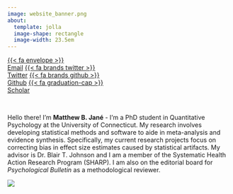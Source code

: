 ```yaml
---
image: website_banner.png
about: 
  template: jolla
  image-shape: rectangle
  image-width: 23.5em
---
```


::: {.btn-group role="group" aria-label="Social Links"}
[{{< fa envelope >}}<br>Email](mailto:matthew.jane@uconn.edu){.btn .btn-secondary .btn role="button" data-toggle="data" title="email"} [{{< fa brands twitter >}}<br>Twitter](https://www.twitter.com/MatthewBJane){.btn .btn-secondary .btn role="button" data-toggle="data" title="twitter"} [{{< fa brands github >}}<br>Github](https://www.github.com/MatthewBJane){.btn .btn-secondary .btn role="button" data-toggle="data" title="github"} [{{< fa graduation-cap >}}<br>Scholar](https://scholar.google.com/citations?user=a4C6CX0AAAAJ&hl=en){.btn .btn-secondary .btn role="button" data-toggle="data" title="scholar"}
:::

<br>

Hello there! I'm **Matthew B. Jané** - I'm a PhD student in Quantitative Psychology at the University of Connecticut. My research involves developing statistical methods and software to aide in meta-analysis and evidence synthesis. Specifically, my current research projects focus on correcting bias in effect size estimates caused by statistical artifacts. My advisor is Dr. Blair T. Johnson and I am a member of the Systematic Health Action Research Program (SHARP). I am also on the editorial board for *Psychological Bulletin* as a methodological reviewer.

```{=html}
<a href="https://www.buymeacoffee.com/matthewbjane"><img src="https://img.buymeacoffee.com/button-api/?text=Buy me a coffee&emoji=☕&slug=matthewbjane&button_colour=ed5c9b&font_colour=ffffff&font_family=Arial&outline_colour=ffffff&coffee_colour=ffffff" /></a>
```
<!-- **View my new open-source text-book:** [{{< fa book >}} Artifact Corrections for Effect Sizes](https://matthewbjane.quarto.pub/artifact-corrections-for-effect-sizes/){.btn .btn-primary .btn role="button" data-toggle="data" title="email"} -->

```{=html}
<script data-name="BMC-Widget" data-cfasync="false" src="https://cdnjs.buymeacoffee.com/1.0.0/widget.prod.min.js" data-id="matthewbjane" data-description="Support me on Buy me a coffee!" data-message="" data-color="#ED5C9B" data-position="Right" data-x_margin="18" data-y_margin="18"></script>
```

